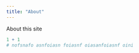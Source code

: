 ```yaml
---
title: "About"
---
```


About this site

```r
1 + 1
# nofsnafo asnfoiasn foiasnf oiasanfoiasnf oini
```
